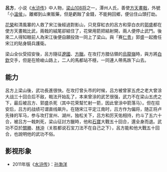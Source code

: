{{unreferenced|time=2019-06-14T14:07:19+00:00}}
{{noteTA
|1=方臘
}}
{{otheruses|subject=《[[水滸傳|水滸傳]]》人物|other=香港歌手|吕方}}

 {{水浒人物 |
 人物姓名 = 呂方|
 座次 = 54，地佐星 |
 星名 = 地佐星 |
 绰号 = 小溫侯 |
 身份 = 強盜，对影山山贼 |
 使用兵器 = 方天畫戟 |
 梁山职司 = 守護中軍馬驍將 |
 出场回目 = 035 |
 赞诗 = 
 |}}
'''呂方'''，小说《[[水浒传|水浒传]]》中人物，[[梁山|梁山]][[108将|108将]]之一，潭州人氏，善使[[方天畫戟|方天畫戟]]，外號「小[[呂布|溫侯]]」。離鄉到山東販藥，但是虧蝕了金錢，不能夠回鄉，便佔住山頭打劫。

[[花榮|花榮]]和清風寨的人救了宋江後經過對影山，只見穿紅衣的呂方和穿白衣的[[郭盛|郭盛]]都在使方天畫戟比武，兩戟的絨尾卻結住了，花榮用箭把結射開，兩人便停止武鬥。後來二人得知眼前人為宋江後便自願投效一同上了梁山。與「赛[[薛仁貴|仁贵]]」郭盛一起擔任宋江的貼身騎兵護衛。

梁山全伙受招安後，呂方隨征[[遼國|遼國]]、[[方臘|方臘]]。在攻打方腊佔領的[[烏龍嶺|烏龍嶺]]時，與方將[[白欽|白欽]]交手，但是在險峻山路上，二人的馬都站不穩，一同連人帶馬跌下山去。

== 能力 ==
呂方上梁山後，武功長進很快。在攻打曾头市的时候，吕方被曾家五虎之老大曾涂大战三十回合后不敌，戟法开始乱了，本来曾涂的武艺很强，武力不在梁山五虎之下，最后被吕方、郭盛杀死（其中花荣幫忙射一箭，因此曾涂中箭落马）。但在招安后，吕方的战绩可谓直线飙升。在随宋江平定江南时，吕方作为偏将，随正将卢先锋的军马，参与攻打宣州、湖州，独松关下，吕方和厉天佑相持，约斗了五六十合，被吕方一戟刺死，梁山征討方臘時，他和[[石寶|石寶]]大戰五十回合，還全身而退。武功不亞於[[關勝|關勝]]、[[林沖|林沖]]（关胜都说石宝刀法不在自己之下），呂方能和他大戰五十回合，也說明他的武功不俗。

== 影视形象 ==
*2011年版《[[水浒传_(2011年电视剧)|水浒传]]》：[[孙渤洋|孙渤洋]]

{{108将}}